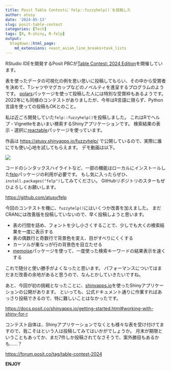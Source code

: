```yaml
---
title: Posit Table Contestに`felp::fuzzyhelp()`を投稿した
author: atusy
date: '2024-05-13'
slug: posit-table-contest
categories: [Tech]
tags: [R, R-shiny, R-felp]
output:
  blogdown::html_page:
    md_extensions: +east_asian_line_breaks+task_lists
---
```


RStudio IDEを開発するPosit PBCが[Table Contest: 2024 Edition]を開催しています。

表を使ったデータの可視化の例を思い思いに投稿してもらい、その中から受賞者を決めて、Tシャツやマグカップなどのノベルティを進呈するプログラムのようです。
[polars](https://pola-rs.github.io/r-polars/)パッケージを使って投稿した人には特別な受賞枠もあるようです。
2022年にも同様のコンテストがありましたが、今年はR言語に限らず、Python言語を使っての投稿もOKとのこと。

私は近ごろ開発していた`felp::fuzzyhelp()`を投稿しました。
これはRでヘルプ・Vignetteをあいまい検索するShinyアプリケーションです。
検索結果の表示・選択に[reactable](https://glin.github.io/reactable/index.html)パッケージを使っています。

作品は <https://atusy.shinyapps.io/fuzzyhelp/> で公開しているので、実際に誰にでも使い心地を試してもらえます。
デモ動画は以下。

![](images/fuzzyhelp.gif)

コードのシンタックスハイライトなど、一部の機能はローカルにインストールした[felp](https://felp.atusy.net)パッケージの利用が必要です。
もし気に入ったらぜひ、`install.packages("felp")`してみてください。
GitHubリポジトリのスターもぜひよろしくお願いします。

<https://github.com/atusy/felp>

今回のコンテストを機に、`fuzzyhelp()`にはいくつか改善を加えました。
まだCRANには改善版を投稿していないので、早く投稿しようと思います。

- 表の行間を詰め、フォントを少し小さくすることで、少しでも大くの検索結果を一度に表示する
- 表の偶数行と奇数行で背景色を変え、目がすべりにくくする
- カーソルが重なっが行の背景色を目立たせる
- [memoise](https://memoise.r-lib.org/)パッケージを使って、一度使った検索キーワードの結果表示を速くする

これで随分と使い勝手がよくなったと思います。
パフォーマンスについてはまだまだ改善の余地があると思うので、なんとかしていきたいですね。

あと、今回が初の挑戦となったことに、[shinyapps.io]を使ったShinyアプリケーションの公開があります。
といっても、公式ドキュメント通りに作業すればあっさり投稿できるので、特に難しいことはなかったです。

<https://docs.posit.co/shinyapps.io/getting-started.html#working-with-shiny-for-r>

コンテスト自体は、Shinyアプリケーションでなくとも様々な表を受け付けてますので、我こそはという人は投稿してみてはいかがでしょうか。
月末が期限ということもあってか、まだ7件しか投稿されてなさそうで、案外勝目もあるかも……？

<https://forum.posit.co/tag/table-contest-2024>

**ENJOY**


[shinyapps.io]: https://shinyapps.io

[Table Contest: 2024 Edition]: https://posit.co/blog/announcing-the-2024-table-contest/

